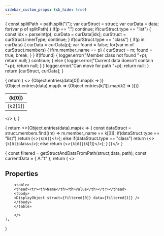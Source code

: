 ```yaml
---
sidebar_custom_props: {sb_hide: true}
---
```



{
    const splitPath = path.split("/");
    var curStruct = struct;
    var curData = data;
    for(var p of splitPath)
    {
        if(p == ".")
            continue;
        if(curStruct.type == "list")
        {
            const idx = parseInt(p);
            curData = curData[idx];
            curStruct = curStruct.innerType;
            continue;
        }
        if(curStruct.type == "class")
        {
            if(p in curData)
            {
                curData = curData[p];
                var found = false;
                for(var m of curStruct.members)
                {
                    if(m.member_name == p)
                    {
                        curStruct = m;
                        found = true;
                        break;
                    }
                }
                if(!found)
                {
                    logger.error("Member class not found "+p);
                    return null;
                }
                continue;
            }
            else
            {
                logger.error("Current data doesn't contain "+p);
                return null;
            }
        }
        logger.error("Can move for path "+p);
        return null;
    }
    return [curStruct, curData];
}

{
    return (
        <>
        <table>
        <thead><tr>{Object.entries(data[0]).map(k => <th>{k[0]}</th>)}</tr></thead>
        <tbody>
        {Object.entries(data).map(k => <tr>{Object.entries(k[1]).map(k2 => <td>{k2[1]}</td>)}</tr>)}
        </tbody>
        </table>
        </>
    );
}

{
    return <>{Object.entries(data).map(k => {
        const dataStruct = struct.members.find((m) => m.member_name == k[0]);
        if(dataStruct.type == "list")
            return (<><tr><td><code>{k[0]}</code></td><td><DisplayList struct={dataStruct} data={k[1]} /></td></tr></>);
        else if(dataStruct.type == "class")
            return (<><tr><td><code>{k[0]}</code></td><td>class</td></tr></>);
        else
            return (<><tr><td><code>{k[0]}</code></td><td>{k[1]}</td></tr></>);
    }
    )}</>
}

{
    const filtered = getStructAndDataFromPath(struct,data, path);
    const currentData = {
        A:"t"
    };
    return (
        <>
        <h2>Properties</h2>

        <table>
        <thead><tr><th>Name</th><th>Value</th></tr></thead>
        <tbody>
        <DisplayObject struct={filtered[0]} data={filtered[1]} />
        </tbody>
        </table>

        </>
    );
}

<DisplayData struct={diva_struct} data={diva_data} path="./CDENCMNHNGA_Divas/5" />

